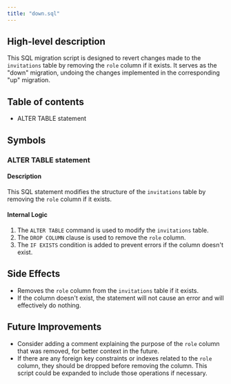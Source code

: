 ```yaml
---
title: "down.sql"
---
```


## High-level description
This SQL migration script is designed to revert changes made to the `invitations` table by removing the `role` column if it exists. It serves as the "down" migration, undoing the changes implemented in the corresponding "up" migration.

## Table of contents
- ALTER TABLE statement

## Symbols

### ALTER TABLE statement
#### Description
This SQL statement modifies the structure of the `invitations` table by removing the `role` column if it exists.

#### Internal Logic
1. The `ALTER TABLE` command is used to modify the `invitations` table.
2. The `DROP COLUMN` clause is used to remove the `role` column.
3. The `IF EXISTS` condition is added to prevent errors if the column doesn't exist.

## Side Effects
- Removes the `role` column from the `invitations` table if it exists.
- If the column doesn't exist, the statement will not cause an error and will effectively do nothing.

## Future Improvements
- Consider adding a comment explaining the purpose of the `role` column that was removed, for better context in the future.
- If there are any foreign key constraints or indexes related to the `role` column, they should be dropped before removing the column. This script could be expanded to include those operations if necessary.